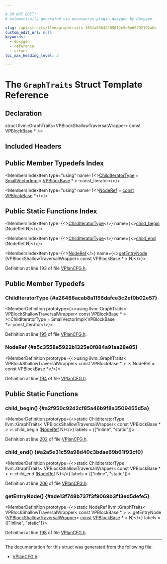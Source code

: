 ```yaml
---

# DO NOT EDIT!
# Automatically generated via docusaurus-plugin-doxygen by Doxygen.

slug: /api/structs/llvm/graphtraits-363fa89642305612e9e0e66792192abb
custom_edit_url: null
keywords:
  - doxygen
  - reference
  - struct
toc_max_heading_level: 3

---
```





# The `GraphTraits` Struct Template Reference

<DoxygenPage pluginConfig={pluginConfig}>



## Declaration

<CodeBlock>struct llvm::GraphTraits&lt;VPBlockShallowTraversalWrapper&lt; const VPBlockBase &#42; &gt;&gt;</CodeBlock>

## Included Headers

<IncludesList>
<IncludesListItem
  filePath="Transforms/Vectorize/VPlanCFG.h"
  permalink="/docs/api/files/lib/lib/transforms/lib/transforms/vectorize/vplancfg-h"
  isLocal="true" />
</IncludesList>

## Public Member Typedefs Index

<MembersIndex>

<MembersIndexItem
  type="using"
  name={<><a href="#a26488acab8a1156dafce3c2ef0b02e57">ChildIteratorType</a> = <a href="/docs/api/classes/llvm/smallvectorimpl">SmallVectorImpl</a>&lt; <a href="/docs/api/classes/llvm/vpblockbase">VPBlockBase</a> &#42; &gt;::const&#95;iterator</>}>
</MembersIndexItem>

<MembersIndexItem
  type="using"
  name={<><a href="#a5c3558e5922b1325e0f884a91aa28e85">NodeRef</a> = <a href="/docs/api/files/lib/lib/target/lib/target/aarch64/aarch64promoteconstant-cpp/#a90f8350fecae261c25be85d38b451bff">const</a> <a href="/docs/api/classes/llvm/vpblockbase">VPBlockBase</a> &#42;</>}>
</MembersIndexItem>

</MembersIndex>

## Public Static Functions Index

<MembersIndex>

<MembersIndexItem
  type={<><a href="#a26488acab8a1156dafce3c2ef0b02e57">ChildIteratorType</a></>}
  name={<><a href="#a2f950c92d2cf85a46b9f8a3509455d5a">child&#95;begin</a> (NodeRef N)</>}>
</MembersIndexItem>

<MembersIndexItem
  type={<><a href="#a26488acab8a1156dafce3c2ef0b02e57">ChildIteratorType</a></>}
  name={<><a href="#a2a5e31c59a98d40c3bdae69b61f93cf0">child&#95;end</a> (NodeRef N)</>}>
</MembersIndexItem>

<MembersIndexItem
  type={<><a href="#a5c3558e5922b1325e0f884a91aa28e85">NodeRef</a></>}
  name={<><a href="#ade13f748b737f3f9069b3f13ed5defe5">getEntryNode</a> (VPBlockShallowTraversalWrapper&lt; const VPBlockBase &#42; &gt; N)</>}>
</MembersIndexItem>

</MembersIndex>


Definition at line 193 of file <a href="/docs/api/files/lib/lib/transforms/lib/transforms/vectorize/vplancfg-h">VPlanCFG.h</a>.

<SectionDefinition>

## Public Member Typedefs

### ChildIteratorType {#a26488acab8a1156dafce3c2ef0b02e57}

<MemberDefinition
  prototype={<>using llvm::GraphTraits&lt; VPBlockShallowTraversalWrapper&lt; const VPBlockBase &#42; &gt; &gt;::ChildIteratorType =  SmallVectorImpl&lt;VPBlockBase &#42;&gt;::const&#95;iterator</>}>

Definition at line <a href="/docs/api/files/lib/lib/transforms/lib/transforms/vectorize/vplancfg-h/#l00195">195</a> of file <a href="/docs/api/files/lib/lib/transforms/lib/transforms/vectorize/vplancfg-h">VPlanCFG.h</a>.
</MemberDefinition>

### NodeRef {#a5c3558e5922b1325e0f884a91aa28e85}

<MemberDefinition
  prototype={<>using llvm::GraphTraits&lt; VPBlockShallowTraversalWrapper&lt; const VPBlockBase &#42; &gt; &gt;::NodeRef =  const VPBlockBase &#42;</>}>

Definition at line <a href="/docs/api/files/lib/lib/transforms/lib/transforms/vectorize/vplancfg-h/#l00194">194</a> of file <a href="/docs/api/files/lib/lib/transforms/lib/transforms/vectorize/vplancfg-h">VPlanCFG.h</a>.
</MemberDefinition>

</SectionDefinition>

<SectionDefinition>

## Public Static Functions

### child&#95;begin() {#a2f950c92d2cf85a46b9f8a3509455d5a}

<MemberDefinition
  prototype={<>static ChildIteratorType llvm::GraphTraits&lt; VPBlockShallowTraversalWrapper&lt; const VPBlockBase &#42; &gt; &gt;::child&#95;begin (<a href="#a5c3558e5922b1325e0f884a91aa28e85">NodeRef</a> N)</>}
  labels = {["inline", "static"]}>

Definition at line <a href="/docs/api/files/lib/lib/transforms/lib/transforms/vectorize/vplancfg-h/#l00202">202</a> of file <a href="/docs/api/files/lib/lib/transforms/lib/transforms/vectorize/vplancfg-h">VPlanCFG.h</a>.
</MemberDefinition>

### child&#95;end() {#a2a5e31c59a98d40c3bdae69b61f93cf0}

<MemberDefinition
  prototype={<>static ChildIteratorType llvm::GraphTraits&lt; VPBlockShallowTraversalWrapper&lt; const VPBlockBase &#42; &gt; &gt;::child&#95;end (<a href="#a5c3558e5922b1325e0f884a91aa28e85">NodeRef</a> N)</>}
  labels = {["inline", "static"]}>

Definition at line <a href="/docs/api/files/lib/lib/transforms/lib/transforms/vectorize/vplancfg-h/#l00206">206</a> of file <a href="/docs/api/files/lib/lib/transforms/lib/transforms/vectorize/vplancfg-h">VPlanCFG.h</a>.
</MemberDefinition>

### getEntryNode() {#ade13f748b737f3f9069b3f13ed5defe5}

<MemberDefinition
  prototype={<>static NodeRef llvm::GraphTraits&lt; VPBlockShallowTraversalWrapper&lt; const VPBlockBase &#42; &gt; &gt;::getEntryNode (<a href="/docs/api/classes/llvm/vpblockshallowtraversalwrapper">VPBlockShallowTraversalWrapper</a>&lt; <a href="/docs/api/files/lib/lib/target/lib/target/aarch64/aarch64promoteconstant-cpp/#a90f8350fecae261c25be85d38b451bff">const</a> <a href="/docs/api/classes/llvm/vpblockbase">VPBlockBase</a> &#42; &gt; N)</>}
  labels = {["inline", "static"]}>

Definition at line <a href="/docs/api/files/lib/lib/transforms/lib/transforms/vectorize/vplancfg-h/#l00198">198</a> of file <a href="/docs/api/files/lib/lib/transforms/lib/transforms/vectorize/vplancfg-h">VPlanCFG.h</a>.
</MemberDefinition>

</SectionDefinition>

<hr/>

The documentation for this struct was generated from the following file:

<ul>
<li><a href="/docs/api/files/lib/lib/transforms/lib/transforms/vectorize/vplancfg-h">VPlanCFG.h</a></li>
</ul>

</DoxygenPage>
